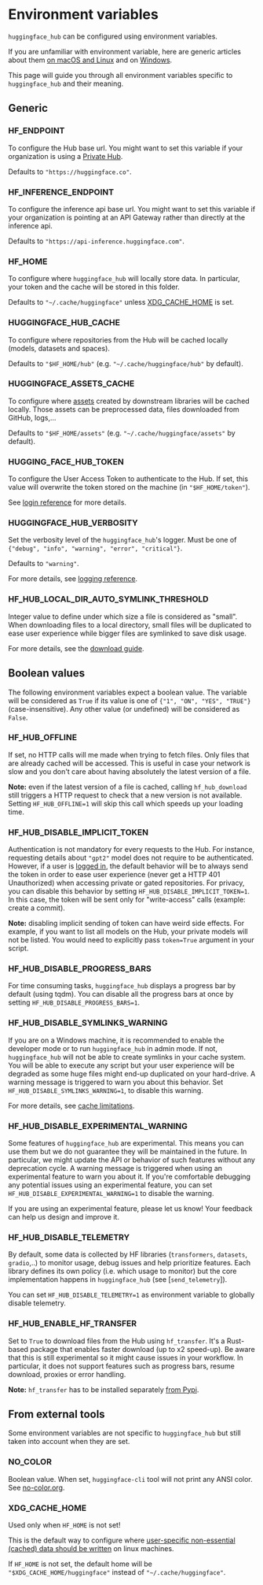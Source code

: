 # Environment variables

`huggingface_hub` can be configured using environment variables.

If you are unfamiliar with environment variable, here are generic articles about them
[on macOS and Linux](https://linuxize.com/post/how-to-set-and-list-environment-variables-in-linux/)
and on [Windows](https://phoenixnap.com/kb/windows-set-environment-variable).

This page will guide you through all environment variables specific to `huggingface_hub`
and their meaning.

## Generic

### HF_ENDPOINT

To configure the Hub base url. You might want to set this variable if your organization
is using a [Private Hub](https://huggingface.co/platform).

Defaults to `"https://huggingface.co"`.

### HF_INFERENCE_ENDPOINT

To configure the inference api base url. You might want to set this variable if your organization
is pointing at an API Gateway rather than directly at the inference api.

Defaults to `"https://api-inference.huggingface.com"`.

### HF_HOME

To configure where `huggingface_hub` will locally store data. In particular, your token
and the cache will be stored in this folder.

Defaults to `"~/.cache/huggingface"` unless [XDG_CACHE_HOME](#xdgcachehome) is set.

### HUGGINGFACE_HUB_CACHE

To configure where repositories from the Hub will be cached locally (models, datasets and
spaces).

Defaults to `"$HF_HOME/hub"` (e.g. `"~/.cache/huggingface/hub"` by default).

### HUGGINGFACE_ASSETS_CACHE

To configure where [assets](../guides/manage-cache#caching-assets) created by downstream libraries
will be cached locally. Those assets can be preprocessed data, files downloaded from GitHub,
logs,...

Defaults to `"$HF_HOME/assets"` (e.g. `"~/.cache/huggingface/assets"` by default).

### HUGGING_FACE_HUB_TOKEN

To configure the User Access Token to authenticate to the Hub. If set, this value will
overwrite the token stored on the machine (in `"$HF_HOME/token"`).

See [login reference](../package_reference/login) for more details.

### HUGGINGFACE_HUB_VERBOSITY

Set the verbosity level of the `huggingface_hub`'s logger. Must be one of
`{"debug", "info", "warning", "error", "critical"}`.

Defaults to `"warning"`.

For more details, see [logging reference](../package_reference/utilities#huggingface_hub.utils.logging.get_verbosity).

### HF_HUB_LOCAL_DIR_AUTO_SYMLINK_THRESHOLD

Integer value to define under which size a file is considered as "small". When downloading files to a local directory,
small files will be duplicated to ease user experience while bigger files are symlinked to save disk usage.

For more details, see the [download guide](../guides/download#download-files-to-local-folder).

## Boolean values

The following environment variables expect a boolean value. The variable will be considered
as `True` if its value is one of `{"1", "ON", "YES", "TRUE"}` (case-insensitive). Any other value
(or undefined) will be considered as `False`.

### HF_HUB_OFFLINE

If set, no HTTP calls will me made when trying to fetch files. Only files that are already
cached will be accessed. This is useful in case your network is slow and you don't care
about having absolutely the latest version of a file.

**Note:** even if the latest version of a file is cached, calling `hf_hub_download` still triggers
a HTTP request to check that a new version is not available. Setting `HF_HUB_OFFLINE=1` will
skip this call which speeds up your loading time.

### HF_HUB_DISABLE_IMPLICIT_TOKEN

Authentication is not mandatory for every requests to the Hub. For instance, requesting
details about `"gpt2"` model does not require to be authenticated. However, if a user is
[logged in](../package_reference/login), the default behavior will be to always send the token
in order to ease user experience (never get a HTTP 401 Unauthorized) when accessing private or gated repositories. For privacy, you can
disable this behavior by setting `HF_HUB_DISABLE_IMPLICIT_TOKEN=1`. In this case,
the token will be sent only for "write-access" calls (example: create a commit).

**Note:** disabling implicit sending of token can have weird side effects. For example,
if you want to list all models on the Hub, your private models will not be listed. You
would need to explicitly pass `token=True` argument in your script.

### HF_HUB_DISABLE_PROGRESS_BARS

For time consuming tasks, `huggingface_hub` displays a progress bar by default (using tqdm).
You can disable all the progress bars at once by setting `HF_HUB_DISABLE_PROGRESS_BARS=1`.

### HF_HUB_DISABLE_SYMLINKS_WARNING

If you are on a Windows machine, it is recommended to enable the developer mode or to run
`huggingface_hub` in admin mode. If not, `huggingface_hub` will not be able to create
symlinks in your cache system. You will be able to execute any script but your user experience
will be degraded as some huge files might end-up duplicated on your hard-drive. A warning
message is triggered to warn you about this behavior. Set `HF_HUB_DISABLE_SYMLINKS_WARNING=1`,
to disable this warning.

For more details, see [cache limitations](../guides/manage-cache#limitations).

### HF_HUB_DISABLE_EXPERIMENTAL_WARNING

Some features of `huggingface_hub` are experimental. This means you can use them but we do not guarantee they will be
maintained in the future. In particular, we might update the API or behavior of such features without any deprecation
cycle. A warning message is triggered when using an experimental feature to warn you about it. If you're comfortable debugging any potential issues using an experimental feature, you can set `HF_HUB_DISABLE_EXPERIMENTAL_WARNING=1` to disable the warning.

If you are using an experimental feature, please let us know! Your feedback can help us design and improve it.

### HF_HUB_DISABLE_TELEMETRY

By default, some data is collected by HF libraries (`transformers`, `datasets`, `gradio`,..) to monitor usage, debug issues and help prioritize features.
Each library defines its own policy (i.e. which usage to monitor) but the core implementation happens in `huggingface_hub` (see [`send_telemetry`]).

You can set `HF_HUB_DISABLE_TELEMETRY=1` as environment variable to globally disable telemetry.

### HF_HUB_ENABLE_HF_TRANSFER

Set to `True` to download files from the Hub using `hf_transfer`. It's a Rust-based package
that enables faster download (up to x2 speed-up). Be aware that this is still experimental
so it might cause issues in your workflow. In particular, it does not support features such
as progress bars, resume download, proxies or error handling.

**Note:** `hf_transfer` has to be installed separately [from Pypi](https://pypi.org/project/hf-transfer/).

## From external tools

Some environment variables are not specific to `huggingface_hub` but still taken into account
when they are set.

### NO_COLOR

Boolean value. When set, `huggingface-cli` tool will not print any ANSI color.
See [no-color.org](https://no-color.org/).

### XDG_CACHE_HOME

Used only when `HF_HOME` is not set!

This is the default way to configure where [user-specific non-essential (cached) data should be written](https://wiki.archlinux.org/title/XDG_Base_Directory)
on linux machines. 

If `HF_HOME` is not set, the default home will be `"$XDG_CACHE_HOME/huggingface"` instead
of `"~/.cache/huggingface"`.
